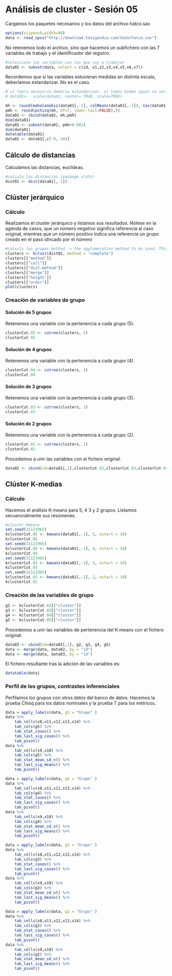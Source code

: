 # Análisis de cluster - Sesión 05 {#s05}

Cargamos los paquetes necesarios y los datos del archivo hatco.sav

```r
options(scipen=9,width=80)
data <- read_spss("http://download.tesigandia.com/tmim/hatco.sav")
```

No retenemos todo el archivo, sino que hacemos un subfichero con las 7 variables de trabajo y el identificador del registro.

```r
#selecciono las variables con las que voy a trabajar
data01 <- subset(data, select = c(id, x1,x2,x3,x4,x5,x6,x7))
```

Recordemos que si las variables estuvieran medidas en distinta escala, deberíamos estandarizar. No es el caso.

```r
# si fuera necesario debería estandarizar, si todas miden igual no sería necesario
# data01<-  scale(data01, center= TRUE, scale=TRUE)
```

```r
mh <- round(mahalanobis(data01[,-1], colMeans(data01[,-1]), cov(data01[,-1])),5)
pmh <- round(pchisq(mh, df=7, lower.tail=FALSE),5)
data01 <- cbind(data01, mh,pmh)
dim(data01)
data01 <- subset(data01, pmh>0.001)
dim(data01)
datatable(data01)
data01 <- data01[,c(-9,-10)]
```

## Cálculo de distancias

Calculamos las distancias, euclídeas.

```r
#calculo las distancias (package stats)
dist01 <- dist(data01[,-1])
```

## Clúster jerárquico

### Cálculo

Realizamos el cluster jerárquico y listamos sus resultados. Nótese en la agenda de casos, que un número negativo significa referencia al caso original, mientras que un número positivo indica una referencia un grupo creado en el paso idncado por el número

```r
#calculo los grupos method -> the agglomeration method to be used. This should be (an unambiguous abbreviation of) one of "ward.D", "ward.D2", "single", "complete", "average" (= UPGMA), "mcquitty" (= WPGMA), "median" (= WPGMC) or "centroid" (= UPGMC).
clusters <- hclust(dist01, method = "complete")
clusters[["method"]]
clusters[["call"]]
clusters[["dist.method"]]
clusters[["merge"]]
clusters[["height"]]
clusters[["order"]]
plot(clusters)
```

### Creación de variables de grupo

#### Solución de 5 grupos

Retenemos una variable con la pertenencia a cada grupo (5).

```r
clusterCut.05 <- cutree(clusters, 5)
clusterCut.05
```

#### Solución de 4 grupos

Retenemos una variable con la pertenencia a cada grupo (4).


```r
clusterCut.04 <- cutree(clusters, 4)
clusterCut.04
```

#### Solución de 3 grupos

Retenemos una variable con la pertenencia a cada grupo (3).


```r
clusterCut.03 <- cutree(clusters, 3)
clusterCut.03
```

#### Solución de 2 grupos

Retenemos una variable con la pertenencia a cada grupo (2).


```r
clusterCut.02 <- cutree(clusters, 2)
clusterCut.02
```

Procedemos a unir las variables con el fichero original.

```r
data02 <- cbind(id=data01[,1],clusterCut.02,clusterCut.03,clusterCut.04,clusterCut.05)
```

## Clúster K-medias

### Cálculo

Hacemos el análisis K-means para 5, 4 3 y 2 grupos. Listamos secuencialmente sus resúmenes.

```r
#cluster kmeans
set.seed(31121965)
kclusterCut.05 <- kmeans(data01[,-1], 5, nstart = 10)
kclusterCut.05
set.seed(31121965)
kclusterCut.04 <- kmeans(data01[,-1], 4, nstart = 10)
kclusterCut.04
set.seed(31121965)
kclusterCut.03 <- kmeans(data01[,-1], 3, nstart = 10)
kclusterCut.03
set.seed(31121965)
kclusterCut.02 <- kmeans(data01[,-1], 2, nstart = 10)
kclusterCut.02
```

### Creación de las variables de grupo

```r
g2 <- kclusterCut.02[["cluster"]]
g3 <- kclusterCut.03[["cluster"]]
g4 <- kclusterCut.04[["cluster"]]
g5 <- kclusterCut.05[["cluster"]]
```

Procedemos a unir las variables de pertenencia del K-means con el fichero original.

```r
data03 <- cbind(id=data01[,1], g2, g3, g4, g5)
data <- merge(data, data02, by = "id")
data <- merge(data, data03, by = "id")


```

El fichero resultante tras la adición de las variables es:

```r
datatable(data)
```

### Perfil de los grupos, contrastes inferenciales

Perfilamos los grupos con otros datos del banco de datos. Hacemos la prueba Chisq para los datos nominales y la prueba T para los métricos.


```r
data = apply_labels(data, g5 = "Grupo" )
data %>% 
    tab_cells(x8,x11,x12,x13,x14) %>% 
    tab_cols(g5) %>% 
    tab_stat_cases() %>% 
    tab_last_sig_cases() %>% 
    tab_pivot()
data %>% 
    tab_cells(x9,x10) %>% 
    tab_cols(g5) %>% 
    tab_stat_mean_sd_n() %>% 
    tab_last_sig_means() %>% 
    tab_pivot()

data = apply_labels(data, g4 = "Grupo" )
data %>% 
    tab_cells(x8,x11,x12,x13,x14) %>% 
    tab_cols(g4) %>% 
    tab_stat_cases() %>% 
    tab_last_sig_cases() %>% 
    tab_pivot()
data %>% 
    tab_cells(x9,x10) %>% 
    tab_cols(g4) %>% 
    tab_stat_mean_sd_n() %>% 
    tab_last_sig_means() %>% 
    tab_pivot()

data = apply_labels(data, g3 = "Grupo" )
data %>% 
    tab_cells(x8,x11,x12,x13,x14) %>% 
    tab_cols(g3) %>% 
    tab_stat_cases() %>% 
    tab_last_sig_cases() %>% 
    tab_pivot()
data %>% 
    tab_cells(x9,x10) %>% 
    tab_cols(g3) %>% 
    tab_stat_mean_sd_n() %>% 
    tab_last_sig_means() %>% 
    tab_pivot()

data = apply_labels(data, g2 = "Grupo" )
data %>% 
    tab_cells(x8,x11,x12,x13,x14) %>% 
    tab_cols(g2) %>% 
    tab_stat_cases() %>% 
    tab_last_sig_cases() %>% 
    tab_pivot()
data %>% 
    tab_cells(x9,x10) %>% 
    tab_cols(g2) %>% 
    tab_stat_mean_sd_n() %>% 
    tab_last_sig_means() %>% 
    tab_pivot()
```
